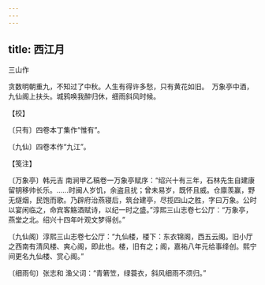 ```yaml
---
---
---
```

title: 西江月
---



三山作





贪数明朝重九，不知过了中秋。人生有得许多愁，只有黄花如旧。　万象亭中酒，九仙阁上扶头。城鸦唤我醉归休，细雨斜风时候。





【校】


〔只有〕四卷本丁集作“惟有”。

〔九仙〕四卷本作“九江”。





【笺注】


〔万象亭〕韩元吉 南涧甲乙稿卷一万象亭赋序：“绍兴十有三年，石林先生自建康留钥移帅长乐。……时闽人岁饥，余盗且扰；曾未易岁，既怀且威。仓廪羡赢，野无燧烟，民饱而歌。乃辟府治燕寝后，筑台建亭，尽揽四山之胜，字曰万象。公时以宴闲临之，命宾客觞酒赋诗，以纪一时之盛。”淳熙三山志卷七公厅：“万象亭，燕堂之北。绍兴十四年叶观文梦得创。”

〔九仙阁〕淳熙三山志卷七公厅：“九仙楼，楼下：东衣锦阁，西五云阁。旧小厅之西南有清风楼、爽心阁，即此也。楼，旧有之；阁，嘉祐八年元给事绛创。熙宁间更名九仙楼、赏心阁。”

〔细雨句〕张志和 渔父词：“青箬笠，绿蓑衣，斜风细雨不须归。”